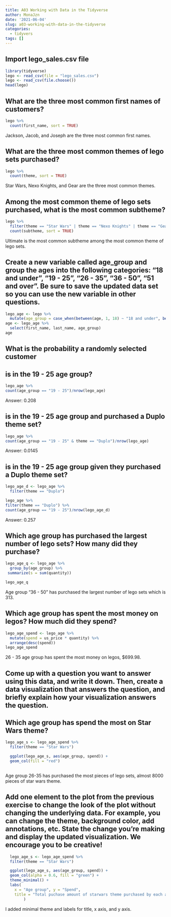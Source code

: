 ```yaml
---
title: A03 Working with Data in the Tidyverse
author: MonaJzn
date: '2021-06-04'
slug: a03-working-with-data-in-the-tidyverse
categories:
  - tidyvers
tags: []
---
```

## Import lego_sales.csv file
```r
library(tidyverse)
lego <- read_csv(file = "lego_sales.csv")
lego <- read_csv(file.choose())
head(lego)
```
## What are the three most common first names of customers?
```r
lego %>%
  count(first_name, sort = TRUE)
```
Jackson, Jacob, and Joseph are the three most common first names.

## What are the three most common themes of lego sets purchased?
```r
lego %>%
  count(theme, sort = TRUE)
```
Star Wars, Nexo Knights, and Gear are the three most common themes.

## Among the most common theme of lego sets purchased, what is the most common subtheme?
```r
lego %>%
  filter(theme == "Star Wars" | theme == "Nexo Knights" | theme == "Gear") %>%
  count(subtheme, sort = TRUE)
```
Ultimate is the most common subtheme among the most common theme of lego sets.

## Create a new variable called age_group and group the ages into the following categories: “18 and under”, “19 - 25”, “26 - 35”, “36 - 50”, “51 and over”. Be sure to save the updated data set so you can use the new variable in other questions.
```r
lego_age <- lego %>%
  mutate(age_group = case_when(between(age, 1, 18) ~ "18 and under", between(age, 19, 25) ~ "19 - 25", between(age, 26, 35) ~ "26 - 35", between(age, 36, 50) ~ "36 - 50", between(age, 51, 68) ~ "51 and over"))
age <- lego_age %>%
  select(first_name, last_name, age_group)
age
```
## What is the probability a randomly selected customer
## is in the 19 - 25 age group?
```r
lego_age %>%
count(age_group == "19 - 25")/nrow(lego_age)

```
Answer: 0.208

## is in the 19 - 25 age group and purchased a Duplo theme set?
```r
lego_age %>%
count(age_group == "19 - 25" & theme == "Duplo")/nrow(lego_age)

```
Answer: 0.0145

## is in the 19 - 25 age group given they purchased a Duplo theme set?
```r
lego_age_d <- lego_age %>%
  filter(theme == "Duplo") 
```
```r
lego_age %>%
filter(theme == "Duplo") %>%
count(age_group == "19 - 25")/nrow(lego_age_d)

```


Answer: 0.257

## Which age group has purchased the largest number of lego sets? How many did they purchase?

```r
lego_age_q <- lego_age %>%
  group_by(age_group) %>%
 summarize(s = sum(quantity))

lego_age_q
```
Age group "36 - 50" has purchased the largest number of lego sets which is 313.

## Which age group has spent the most money on legos? How much did they spend?
```r
lego_age_spend <- lego_age %>%
  mutate(spend = us_price * quantity) %>%
  arrange(desc(spend))
lego_age_spend
```
26 - 35 age group has spent the most money on legos, $699.98.

## Come up with a question you want to answer using this data, and write it down. Then, create a data visualization that answers the question, and briefly explain how your visualization answers the question.

## Which age group has spend the most on Star Wars theme?
```r

lego_age_s <- lego_age_spend %>%
  filter(theme == "Star Wars")

  ggplot(lego_age_s, aes(age_group, spend)) +
  geom_col(fill = "red")
   
```
Age group 26-35 has purchased the most pieces of lego sets, almost 8000 pieces of star wars theme.


## Add one element to the plot from the previous exercise to change the look of the plot without changing the underlying data. For example, you can change the theme, background color, add annotations, etc. State the change you’re making and display the updated visualization. We encourage you to be creative!


```r
  lego_age_s <- lego_age_spend %>%
  filter(theme == "Star Wars")

  ggplot(lego_age_s, aes(age_group, spend)) +
  geom_col(alpha = 0.6, fill = "green") +
  theme_minimal() +
  labs(
    x = "Age group", y = "Spend", 
    title = "Total puchase amount of starwars theme purchased by each age group" 
        )
```
I added minimal theme and labels for title, x axis, and y axis.



